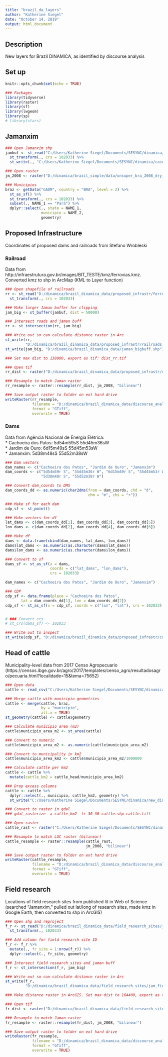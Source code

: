 ```yaml
---
title: "brazil_da_layers"
author: "Katherine Siegel"
date: "October 14, 2019"
output: html_document
---
```


## Description
New layers for Brazil DINAMICA, as identified by discourse analysis

## Set up
```r
knitr::opts_chunk$set(echo = TRUE)

### Packages
library(tidyverse)
library(raster)
library(sf)
library(lwgeom)
library(sp)
# library(stars)
```

## Jamanxim
```r
### Open Jamanxim shp
jambuf <- st_read("C:/Users/Katherine Siegel/Documents/SESYNC/dinamica/case_study_shp/JamanBuffer/JamanBuffer.shp") %>%
  st_transform(., crs = 102033) %>%
  st_write(., "C:/Users/Katherine Siegel/Documents/SESYNC/dinamica/case_study_shp/JamanBuffer/JamanBuffer_reproj.shp")

### Open raster
jm_2008 <- raster("D:/dinamica/brazil_simple/data/unsuper_bra_2008_dry_102033.tif")

### Municipios
braz <- getData("GADM", country = "BRA", level = 2) %>%
  st_as_sf() %>%
  st_transform(., crs = 102033) %>%
  subset(., NAME_1 == "Pará") %>%
  dplyr::select(., state = NAME_1, 
                municipio = NAME_2,
                geometry)
```

## Proposed Infrastructure
Coordinates of proposed dams and railroads from Stefano Wrobleski 

### Railroad
Data from http://infraestrutura.gov.br/images/BIT_TESTE/kmz/ferrovias.kmz. Converted kmz to shp in ArcMap (KML to Layer function)
```r
### Open shapefile of railroads
rr <- st_read("D:/dinamica/brazil_dinamica_data/proposed_infrastr/ferrovias.shp") %>%
  st_transform(., crs = 102033)

### Make larger Jaman buffer for clipping
jam_big <- st_buffer(jambuf, dist = 50000)

### Intersect roads and jaman buff
rr <- st_intersection(rr, jam_big)

### Write out so can calculate distance raster in Arc
st_write(rr, 
         "D:/dinamica/brazil_dinamica_data/proposed_infrastr/railroads.shp")
st_write(jam_big, "D:/dinamica/brazil_dinamica_data/jaman_bigbuff.shp")

### Set max dist to 138000, export as tif: dist_rr.tif

### Open tif
rr_dist <- raster("D:/dinamica/brazil_dinamica_data/proposed_infrastr/dist_rr.tif")

### Resample to match Jaman raster
rr_resample <- raster::resample(rr_dist, jm_2008, "bilinear")

### Save output raster to folder on ext hard drive
writeRaster(rr_resample,
            filename = "D:/dinamica/brazil_dinamica_data/discourse_analysis_final_layers/bra_dist_proposed_rr.tiff",
            format = "GTiff",
            overwrite = TRUE)
```

### Dams
Data from Agência Nacional de Energia Elétrica:  
* Cachoeira dos Patos: 5d54m59sS 55d45m36sW  
* Jardim de Ouro:  6d15m49sS 55d45m53sW  
* Jamanxim: 5d38m48sS 55d52m38sW
```r
### Dam vectors
dam_names <- c("Cachoeira dos Patos", "Jardim de Ouro", "Jamanxim")
dam_coords <- c("5d54m59r S", "55d45m36r W", "6d15m49r S", "55d45m53r W",
                "5d38m48r S", "55d52m38r W")

### Convert dam_coords to DMS
dam_coords_dd <- as.numeric(char2dms(from = dam_coords, chd = "d", 
                                     chm = "m", chs = "r"))

### Make sf for each dam
cdp_sf <- st_point()

### Make vectors for df
lat_dams <- c(dam_coords_dd[1], dam_coords_dd[3], dam_coords_dd[5])
lon_dams <- c(dam_coords_dd[2], dam_coords_dd[4], dam_coords_dd[6])

### Make df
dams <- data.frame(cbind(dam_names, lat_dams, lon_dams))
dams$lat_dams <- as.numeric(as.character(dams$lat_dams))
dams$lon_dams <- as.numeric(as.character(dams$lon_dams))

### Convert to sf
dams_sf <- st_as_sf(x = dams, 
                    coords = c("lat_dams", "lon_dams"),
                    crs = 102033)

dam_names <- c("Cachoeira dos Patos", "Jardim de Ouro", "Jamanxim")

### CDP
cdp_sf <- data.frame(place = "Cachoeira dos Patos", 
       lat = dam_coords_dd[1], lon = dam_coords_dd[2])
cdp_sf <- st_as_sf(x = cdp_sf, coords = c("lon", "lat"), crs = 102033)


# ### Convert crs
# st_crs(dams_sf) <- 102033

### Write out to inspect
st_write(cdp_sf, "D:/dinamica/brazil_dinamica_data/proposed_infrastr/cdp_dam.shp")
```

## Head of cattle
Municipality-level data from 2017 Censo Agropecuario (https://censos.ibge.gov.br/agro/2017/templates/censo_agro/resultadosagro/pecuaria.html?localidade=15&tema=75652)
```r
### Open data
cattle <- read_csv("C:/Users/Katherine Siegel/Documents/SESYNC/dinamica/new_dinamica_layers/brazil/cattle.csv")

### Merge cattle with municipio geometries
cattle <- merge(cattle, braz, 
                by = "municipio",
                all.x = TRUE)
st_geometry(cattle) <- cattle$geometry

### Calculate municipio area (m2)
cattle$municipio_area_m2 <- st_area(cattle)

### Convert to numeric
cattle$municipio_area_m2 <- as.numeric(cattle$municipio_area_m2)

### Convert to municipality in km2
cattle$municipio_area_km2 <- cattle$municipio_area_m2/1000000

### Calculate cattle per km2
cattle <- cattle %>%
  mutate(cattle_km2 = cattle_head/municipio_area_km2)

### Drop excess columns
cattle <- cattle %>%
  dplyr::select(., municipio, cattle_km2, geometry) %>%
  st_write("C:/Users/Katherine Siegel/Documents/SESYNC/dinamica/new_dinamica_layers/brazil/cattle.shp")

### Convert to raster in gdal
### gdal_rasterize -a cattle_km2 -tr 30 30 cattle.shp cattle.tiff

### Open raster
cattle_rast <- raster("C:/Users/Katherine Siegel/Documents/SESYNC/dinamica/new_dinamica_layers/brazil/cattle.tiff")

### Resample to match LUC raster (bilinear)
cattle_resample <- raster::resample(cattle_rast, 
                                    jm_2008, "bilinear")

### Save output raster to folder on ext hard drive
writeRaster(cattle_resample,
            filename = "D:/dinamica/brazil_dinamica_data/discourse_analysis_final_layers/bra_cattle.tiff",
            format = "GTiff",
            overwrite = TRUE)

```

## Field research
Locations of field research sites from published lit in Web of Science (searched "Jamanxim," pulled out lat/long of research sites, made kmz in Google Earth, then converted to shp in ArcGIS)
```r
### Open shp and reproject
f_r <- st_read("D:/dinamica/brazil_dinamica_data/field_research_sites/jaman_research.shp") %>%
  st_transform(., 102033) 

### Add column for field research site ID
f_r <- f_r %>%
  mutate(., fr_site = 1:nrow(f_r)) %>%
  dplyr::select(., fr_site, geometry)

### Intersect field research sites and jaman buff
f_r <- st_intersection(f_r, jam_big)

### Write out so can calculate distance raster in Arc
st_write(f_r, 
         "D:/dinamica/brazil_dinamica_data/field_research_sites/jam_field_research.shp")

### Make distance raster in ArcGIS. Set max dist to 164400, export as tif: jam_dist_fr.tif

### Open tif
fr_dist <- raster("D:/dinamica/brazil_dinamica_data/field_research_sites/jam_dist_fr.tif")

### Resample to match Jaman raster
fr_resample <- raster::resample(fr_dist, jm_2008, "bilinear")

### Save output raster to folder on ext hard drive
writeRaster(fr_resample,
            filename = "D:/dinamica/brazil_dinamica_data/discourse_analysis_final_layers/jam_dist_fr.tif",
            format = "GTiff",
            overwrite = TRUE)
```

